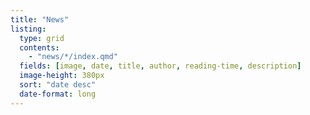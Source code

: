 ```yaml
---
title: "News"
listing: 
  type: grid
  contents: 
    - "news/*/index.qmd"
  fields: [image, date, title, author, reading-time, description]  
  image-height: 380px
  sort: "date desc"
  date-format: long
---
```

